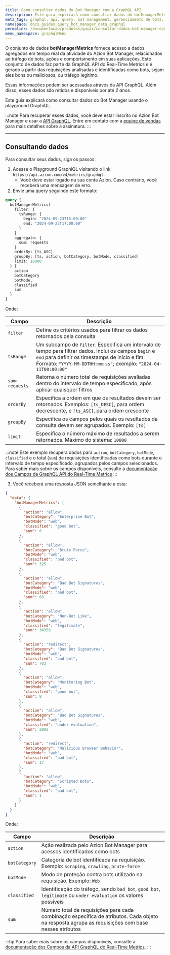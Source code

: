 ```yaml
---
title: Como consultar dados do Bot Manager com a GraphQL API
description: Este guia explicará como consultar dados do botManagerMetrics dataset usando o GraphiQL playground.
meta_tags: graphql, api, query, bot management, gerenciamento de bots, Azion Bot Manager
namespace: docs_guides_query_bot_manager_data_graphql
permalink: /documentacao/produtos/guias/consultar-dados-bot-manager-com-graphql/
menu_namespace: graphqlMenu
---
```


O conjunto de dados **botManagerMetrics** fornece acesso a dados agregados em tempo real da atividade do Azion Bot Manager, relacionados ao tráfego de bots, ações e comportamento em suas aplicações. Este conjunto de dados faz parte da GraphQL API do Real-Time Metrics e é gerado a partir das requisições analisadas e identificadas como bots, sejam eles bons ou maliciosos, ou tráfego legítimo.

Essas informações podem ser acessadas através da API GraphQL. Além disso, esses dados são retidos e disponíveis por até *2 anos*.

Este guia explicará como consultar dados do Bot Manager usando o playground GraphiQL.

:::note
Para recuperar esses dados, você deve estar inscrito no Azion Bot Manager e usar a [API GraphQL](/pt-br/documentacao/devtools/graphql-api/visao-geral/). Entre em contato com a [equipe de vendas](https://www.azion.com/pt-br/contate-vendas/) para mais detalhes sobre a assinatura.
:::

---

## Consultando dados

Para consultar seus dados, siga os passos:

1. Acesse o Playground GraphiQL visitando o link `https://api.azion.com/v4/metrics/graphql`.
    - Você deve estar logado na sua conta Azion. Caso contrário, você receberá uma mensagem de erro.
2. Envie uma query seguindo este formato:

```graphql
query {
  botManagerMetrics(
    filter: {
      tsRange: {
        begin: "2024-09-23T15:00:00"
        end: "2024-09-23T17:00:00"
      }
    }
    aggregate: {
      sum: requests
    }
    orderBy: [ts_ASC]
    groupBy: [ts, action, botCategory, botMode, classified]
    limit: 10000
  ) {
    action
    botCategory
    botMode,
    classified
    sum
  }
}
```

Onde:

| Campo | Descrição |
|----------|----------|
| `filter` | Define os critérios usados para filtrar os dados retornados pela consulta |
| `tsRange` | Um subcampo de `filter`. Especifica um intervalo de tempo para filtrar dados. Inclui os campos `begin` e `end` para definir os timestamps de início e fim. Formato: `"YYYY-MM-DDTHH:mm:ss"`; exemplo: `"2024-04-11T00:00:00"` |
| `sum: requests` | Retorna o número total de requisições avaliadas dentro do intervalo de tempo especificado, após aplicar quaisquer filtros |
| `orderBy` | Especifica a ordem em que os resultados devem ser retornados. Exemplos: `[ts_DESC]`, para ordem decrescente, e `[ts_ASC]`, para ordem crescente |
| `groupBy` | Especifica os campos pelos quais os resultados da consulta devem ser agrupados. Exemplo: `[ts]` |
| `limit` | Especifica o número máximo de resultados a serem retornados. Máximo do sistema: `10000` |

:::note
Este exemplo recupera dados para `action`, `botCategory`, `botMode`, `classified` e o total (`sum`) de requisições identificadas como bots durante o intervalo de tempo especificado, agrupados pelos campos selecionados. Para saber mais sobre os campos disponíveis, consulte a [documentação dos Campos da GraphQL API do Real-Time Metrics](/pt-br/documentacao/devtools/graphql-api/recursos/campos-gql-real-time-metrics/)
:::

3. Você receberá uma resposta JSON semelhante a esta:

```json
{
  "data": {
    "botManagerMetrics": [
      {
        "action": "allow",
        "botCategory": "Enterprise Bot",
        "botMode": "web",
        "classified": "good bot",
        "sum": 6
      },
      {
        "action": "allow",
        "botCategory": "Brute Force",
        "botMode": "web",
        "classified": "bad bot",
        "sum": 325
      },
      {
        "action": "allow",
        "botCategory": "Bad Bot Signatures",
        "botMode": "web",
        "classified": "bad bot",
        "sum": 68
      },
      {
        "action": "allow",
        "botCategory": "Non-Bot Like",
        "botMode": "web",
        "classified": "legitimate",
        "sum": 34359
      },
      {
        "action": "redirect",
        "botCategory": "Bad Bot Signatures",
        "botMode": "web",
        "classified": "bad bot",
        "sum": 703
      },
      {
        "action": "allow",
        "botCategory": "Monitoring Bot",
        "botMode": "web",
        "classified": "good bot",
        "sum": 8
      },
      {
        "action": "allow",
        "botCategory": "Bad Bot Signatures",
        "botMode": "web",
        "classified": "under evaluation",
        "sum": 2902
      },
      {
        "action": "redirect",
        "botCategory": "Malicious Browser Behavior",
        "botMode": "web",
        "classified": "bad bot",
        "sum": 17
      },
      {
        "action": "allow",
        "botCategory": "Scripted Bots",
        "botMode": "web",
        "classified": "bad bot",
        "sum": 1
      }
    ]
  }
}
```

Onde: 

| Campo | Descrição |
|----------|----------|
| `action` | Ação realizada pelo Azion Bot Manager para acessos identificados como bots |
| `botCategory` | Categoria de bot identificada na requisição. Exemplo: `scraping`, `crawling`, `brute-force` |
| `botMode` | Modo de proteção contra bots utilizado na requisição. Exemplo: `Web` |
| `classified` | Identificação do tráfego, sendo `bad bot`, `good bot`, `legitimate` ou `under evaluation` os valores possíveis |
| `sum` | Número total de requisições para cada combinação específica de atributos. Cada objeto na resposta agrupa as requisições com base nesses atributos |

:::tip
Para saber mais sobre os campos disponíveis, consulte a [documentação dos Campos da API GraphQL do Real-Time Metrics](/pt-br/documentacao/devtools/graphql-api/recursos/campos-gql-real-time-metrics/).
:::